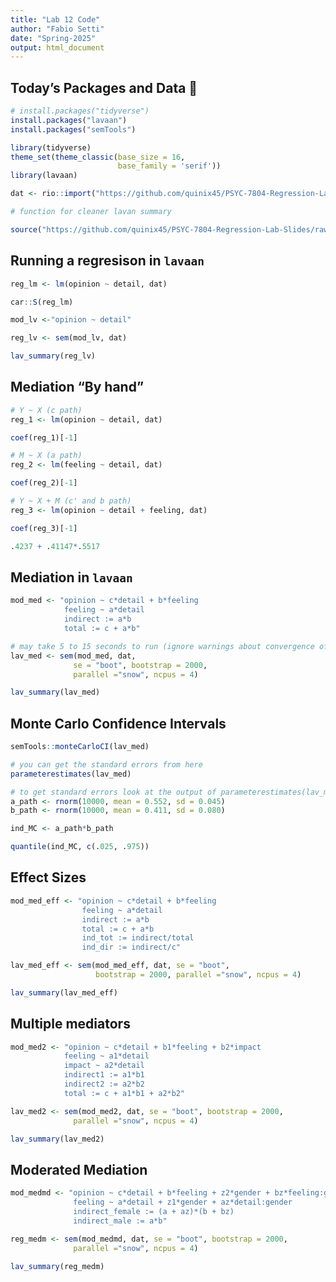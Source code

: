```yaml
---
title: "Lab 12 Code"
author: "Fabio Setti"
date: "Spring-2025"
output: html_document
---
```



## Today's Packages and Data 🤗

```r
# install.packages("tidyverse")
install.packages("lavaan")
install.packages("semTools")
```

```r
library(tidyverse)
theme_set(theme_classic(base_size = 16, 
                        base_family = 'serif'))
library(lavaan)
```

```r
dat <- rio::import("https://github.com/quinix45/PSYC-7804-Regression-Lab-Slides/raw/refs/heads/main/Slides%20Files/Data/mediation_dat.csv")
```

```r
# function for cleaner lavan summary

source("https://github.com/quinix45/PSYC-7804-Regression-Lab-Slides/raw/refs/heads/main/Slides%20Files/Additional%20files/lavaan_summary_lab12.R")
```

## Running a regresison in `lavaan`

```r
reg_lm <- lm(opinion ~ detail, dat)

car::S(reg_lm)
```

```r
mod_lv <-"opinion ~ detail"

reg_lv <- sem(mod_lv, dat)

lav_summary(reg_lv)
```


## Mediation "By hand"


```r
# Y ~ X (c path)
reg_1 <- lm(opinion ~ detail, dat)

coef(reg_1)[-1]
```

```r
# M ~ X (a path)
reg_2 <- lm(feeling ~ detail, dat)

coef(reg_2)[-1]
```

```r
# Y ~ X + M (c' and b path)
reg_3 <- lm(opinion ~ detail + feeling, dat)

coef(reg_3)[-1]
```

```r
.4237 + .41147*.5517
```




## Mediation in `lavaan`

```r
mod_med <- "opinion ~ c*detail + b*feeling
            feeling ~ a*detail
            indirect := a*b 
            total := c + a*b"

# may take 5 to 15 seconds to run (ignore warnings about convergence of bootstraps for regression models, the developer said so)
lav_med <- sem(mod_med, dat, 
              se = "boot", bootstrap = 2000,
              parallel ="snow", ncpus = 4)

lav_summary(lav_med)
```

## Monte Carlo Confidence Intervals


```r
semTools::monteCarloCI(lav_med)
```

```r
# you can get the standard errors from here
parameterestimates(lav_med)
```


```r
# to get standard errors look at the output of parameterestimates(lav_med)
a_path <- rnorm(10000, mean = 0.552, sd = 0.045)
b_path <- rnorm(10000, mean = 0.411, sd = 0.080)
```


```r
ind_MC <- a_path*b_path

quantile(ind_MC, c(.025, .975))
```


## Effect Sizes

```r
mod_med_eff <- "opinion ~ c*detail + b*feeling
                feeling ~ a*detail
                indirect := a*b 
                total := c + a*b
                ind_tot := indirect/total
                ind_dir := indirect/c"

lav_med_eff <- sem(mod_med_eff, dat, se = "boot", 
                   bootstrap = 2000, parallel ="snow", ncpus = 4)

lav_summary(lav_med_eff)
```


## Multiple mediators

```r
mod_med2 <- "opinion ~ c*detail + b1*feeling + b2*impact
            feeling ~ a1*detail
            impact ~ a2*detail
            indirect1 := a1*b1 
            indirect2 := a2*b2 
            total := c + a1*b1 + a2*b2"

lav_med2 <- sem(mod_med2, dat, se = "boot", bootstrap = 2000,
              parallel ="snow", ncpus = 4)

lav_summary(lav_med2)
```


## Moderated Mediation

```r
mod_medmd <- "opinion ~ c*detail + b*feeling + z2*gender + bz*feeling:gender
              feeling ~ a*detail + z1*gender + az*detail:gender
              indirect_female := (a + az)*(b + bz)
              indirect_male := a*b"

reg_medm <- sem(mod_medmd, dat, se = "boot", bootstrap = 2000,
              parallel ="snow", ncpus = 4)

lav_summary(reg_medm)
```

